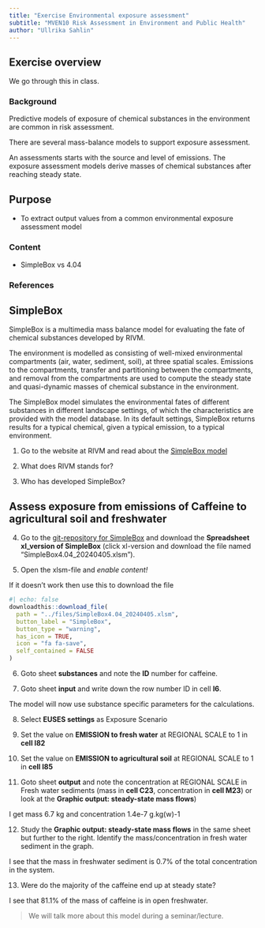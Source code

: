 ```yaml
---
title: "Exercise Environmental exposure assessment"
subtitle: "MVEN10 Risk Assessment in Environment and Public Health"
author: "Ullrika Sahlin"
---
```


## Exercise overview

We go through this in class.

### Background

Predictive models of exposure of chemical substances in the environment are common in risk assessment. 

There are several mass-balance models to support exposure assessment. 

An assessments starts with the source and level of emissions. The exposure assessment models derive masses of chemical substances after reaching steady state. 

## Purpose

-   To extract output values from a common environmental exposure assessment model

### Content

-   SimpleBox vs 4.04

### References

## SimpleBox 

SimpleBox is a multimedia mass balance model for evaluating the fate of chemical substances developed by RIVM. 

The environment is modelled as consisting of well-mixed environmental compartments (air, water, sediment, soil), at three spatial scales. Emissions to the compartments, transfer and partitioning between the compartments, and removal from the compartments are used to compute the steady state and quasi-dynamic masses of chemical substance in the environment. 

The SimpleBox model simulates the environmental fates of different substances in different landscape settings, of which the characteristics are provided with the model database. In its default settings, SimpleBox returns results for a typical chemical, given a typical emission, to a typical environment.

(@) Go to the website at RIVM and read about the [SimpleBox model](https://www.rivm.nl/en/soil-and-water/simplebox)

(@) What does RIVM stands for?

(@) Who has developed SimpleBox? 

## Assess exposure from emissions of Caffeine to agricultural soil and freshwater


(@) Go to the [git-repository for SimpleBox](https://github.com/rivm-syso/SimpleBox) and download the **Spreadsheet xl_version of SimpleBox** (click xl-version and download the file named "SimpleBox4.04_20240405.xlsm"). 

(@) Open the xlsm-file and *enable content!*

If it doesn't work then use this to download the file

```r
#| echo: false
downloadthis::download_file(
  path = "../files/SimpleBox4.04_20240405.xlsm",
  button_label = "SimpleBox",
  button_type = "warning",
  has_icon = TRUE,
  icon = "fa fa-save",
  self_contained = FALSE
)
```

(@) Goto sheet **substances** and note the **ID** number for caffeine. 

(@) Goto sheet **input** and write down the row number ID in cell **I6**. 

The model will now use substance specific parameters for the calculations.

(@) Select **EUSES settings** as Exposure Scenario

(@) Set the value on **EMISSION to fresh water** at REGIONAL SCALE to 1 in **cell I82** 

(@) Set the value on **EMISSION to agricultural soil** at REGIONAL SCALE to 1 in **cell I85** 

(@) Goto sheet **output** and note the concentration at REGIONAL SCALE in Fresh water sediments (mass in **cell C23**, concentration in **cell M23**) or look at the **Graphic output: steady-state mass flows**)

I get mass 6.7 kg and concentration 1.4e-7 g.kg(w)-1

(@) Study the  **Graphic output: steady-state mass flows** in the same sheet but further to the right. Identify the mass/concentration in fresh water sediment in the graph. 

I see that the mass in freshwater sediment is 0.7% of the total concentration in the system.

(@) Were do the majority of the caffeine end up at steady state? 

I see that 81.1% of the mass of caffeine is in open freshwater. 

>We will talk more about this model during a seminar/lecture. 

